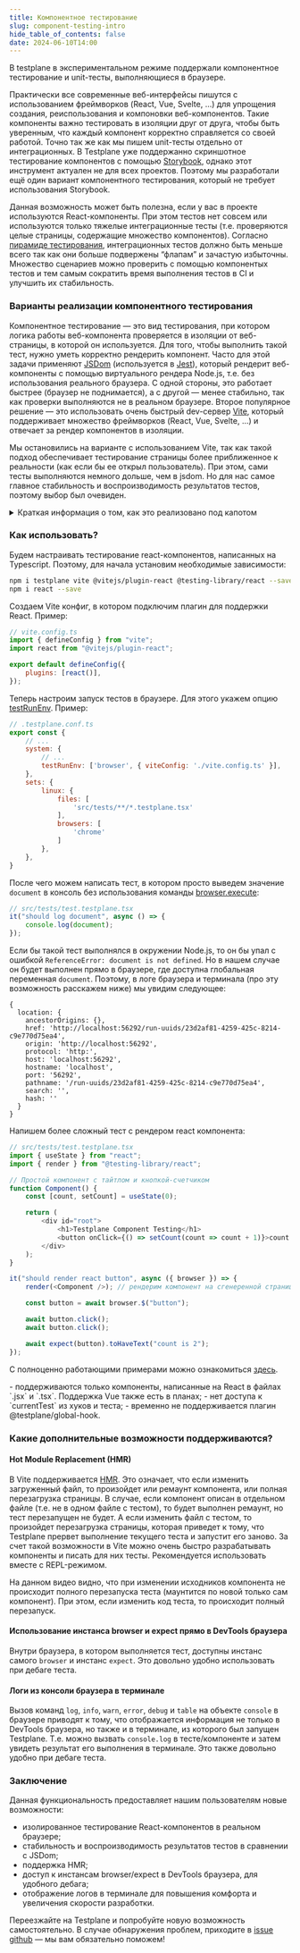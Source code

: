 ```yaml
---
title: Компонентное тестирование
slug: component-testing-intro
hide_table_of_contents: false
date: 2024-06-10T14:00
---
```



В testplane в экспериментальном режиме поддержали компонентное тестирование и unit-тесты, выполняющиеся в браузере.

<!-- truncate -->

Практически все современные веб-интерфейсы пишутся с использованием фреймворков (React, Vue, Svelte, ...) для упрощения создания, реиспользования и компоновки веб-компонентов. Такие компоненты важно тестировать в изоляции друг от друга, чтобы быть уверенным, что каждый компонент корректно справляется со своей работой. Точно так же как мы пишем unit-тесты отдельно от интеграционных. В Testplane уже поддержанно скриншотное тестирование компонентов с помощью [Storybook](https://storybook.js.org/), однако этот инструмент актуален не для всех проектов. Поэтому мы разработали ещё один вариант компонентного тестирования, который не требует использования Storybook.

Данная возможность может быть полезна, если у вас в проекте используются React-компоненты. При этом тестов нет совсем или используются только тяжелые интеграционные тесты (т.е. проверяются целые страницы, содержащие множество компонентов). Согласно [пирамиде тестирования](https://martinfowler.com/articles/practical-test-pyramid.html), интеграционных тестов должно быть меньше всего так как они больше подвержены “флапам” и зачастую избыточны. Множество сценариев можно проверить с помощью компонентых тестов и тем самым сократить время выполнения тестов в CI и улучшить их стабильность.

### Варианты реализации компонентного тестирования

Компонентное тестирование — это вид тестирования, при котором логика работы веб-компонента проверяется в изоляции от веб-страницы, в которой он используется. Для того, чтобы выполнить такой тест, нужно уметь корректно рендерить компонент. Часто для этой задачи применяют [JSDom](https://github.com/jsdom/jsdom) (используется в [Jest](https://jestjs.io/)), который рендерит веб-компоненты с помощью виртуального рендера Node.js, т.е. без использования реального браузера. С одной стороны, это работает быстрее (браузер не поднимается), а с другой — менее стабильно, так как проверки выполняются не в реальном браузере. Второе популярное решение — это использовать очень быстрый dev-сервер [Vite](https://vitejs.dev/), который поддерживает множество фреймворков (React, Vue, Svelte, ...) и отвечает за рендер компонентов в изоляции.

Мы остановились на варианте с использованием Vite, так как такой подход обеспечивает тестирование страницы более приближенное к реальности (как если бы ее открыл пользователь). При этом, сами тесты выполняются немного дольше, чем в jsdom. Но для нас самое главное стабильность и воспроизводимость результатов тестов, поэтому выбор был очевиден.

<details>
    <summary>Краткая информация о том, как это реализовано под капотом</summary>

    - при указании опции `testRunEnv: 'browser'` в конфиге Testplane, будет использован браузерный раннер, который под капотом поднимает Vite на localhost с рандомным свободным портом (пользователь может выставить необходимый порт в конфиге Vite). Именно на этом поднятом сервере будут рендерится все пользовательские компоненты и выполняться все необходимые команды/проверки (т.е. прямо внутри браузера);
    - затем читаются тесты в Node.js, т.е. как это делается и для интеграционных тестов. Это необходимо, чтобы все плагины работали корректно (речь про триггер событий при чтении тестов), а так же, чтобы была возможность запустить тесты из одного файла параллельно. Если бы тест читался только в контексте браузера, то приходилось бы запускать абсолютно все тесты внутри одного файла и критическое завершение в одном из них приводило бы к остановке всех последующих. Т.е. на данном этапе мы понимаем какие тесты нужно запустить;
    - после чего, как обычно, поднимаются необходимые браузеры и в них запускаются тесты. Каждый тест перед выполнением пользовательского кода выполняет переход на поднятый сервер Vite. При выполнении такого запроса генерится специальный index.html, в который подгружаются все необходимые библиотеки:
    - mocha — для чтения тестов;
    - webdriverio — для использования инстанса браузера внутри самого браузера;
    - expect — для выполнения проверок;
    - и прочие внутренние модули, необходимые для корректной работы.
    - при открытии index.html из Vite, браузер устанавливает websocket-соединение с мастер процессом Testplane для того, чтобы обмениваться необходимыми данными. Например, в случае, если в браузере вызывается конструкция `await browser.$("body").assertView("plain", "body")`, то очевидно, что она выполниться в самом браузере не может, так как внутри `assertView` нам необходим доступ к файловой системе. Поэтому, выполнение этой команды отправляется в мастер Testplane, который в свою очередь отправляет ее worker-у, в котором данный тест запущен. И именно worker выполняет переданную ему команду. Когда результат получен, он таким же образом отправляется назад в браузер. Все общение реализовано с помощью библиотеки [socket.io](https://socket.io/);
    - после чего, в браузере начинает выполняться указанный тест, который по завершению возвращает результат в Node.js процесс.

</details>

### Как использовать?

Будем настраивать тестирование react-компонентов, написанных на Typescript. Поэтому, для начала установим необходимые зависимости:

```bash
npm i testplane vite @vitejs/plugin-react @testing-library/react --save-dev
npm i react --save
```

Создаем Vite конфиг, в котором подключим плагин для поддержки React. Пример:

```javascript
// vite.config.ts
import { defineConfig } from "vite";
import react from "@vitejs/plugin-react";

export default defineConfig({
    plugins: [react()],
});
```

Теперь настроим запуск тестов в браузере. Для этого укажем опцию [testRunEnv](https://github.com/gemini-testing/testplane/blob/master/docs/config.md#testrunenv). Пример:

```javascript
// .testplane.conf.ts
export const {
    // ...
    system: {
        // ...
        testRunEnv: ['browser', { viteConfig: './vite.config.ts' }],
    },
    sets: {
        linux: {
            files: [
                'src/tests/**/*.testplane.tsx'
            ],
            browsers: [
                'chrome'
            ]
        },
    },
}
```

После чего можем написать тест, в котором просто выведем значение `document` в консоль без использования команды [browser.execute](/docs/v8/commands/browser/execute):

```javascript
// src/tests/test.testplane.tsx
it("should log document", async () => {
    console.log(document);
});
```

Если бы такой тест выполнялся в окружении Node.js, то он бы упал с ошибкой `ReferenceError: document is not defined`. Но в нашем случае он будет выполнен прямо в браузере, где доступна глобальная переменная `document`. Поэтому, в логе браузера и терминала (про эту возможность расскажем ниже) мы увидим следующее:

```
{
  location: {
    ancestorOrigins: {},
    href: 'http://localhost:56292/run-uuids/23d2af81-4259-425c-8214-c9e770d75ea4',
    origin: 'http://localhost:56292',
    protocol: 'http:',
    host: 'localhost:56292',
    hostname: 'localhost',
    port: '56292',
    pathname: '/run-uuids/23d2af81-4259-425c-8214-c9e770d75ea4',
    search: '',
    hash: ''
  }
}
```

Напишем более сложный тест с рендером react компонента:

```javascript
// src/tests/test.testplane.tsx
import { useState } from "react";
import { render } from "@testing-library/react";

// Простой компонент с тайтлом и кнопкой-счетчиком
function Component() {
    const [count, setCount] = useState(0);

    return (
        <div id="root">
            <h1>Testplane Component Testing</h1>
            <button onClick={() => setCount(count => count + 1)}>count is {count}</button>
        </div>
    );
}

it("should render react button", async ({ browser }) => {
    render(<Component />); // рендерим компонент на сгенеренной странице Vite

    const button = await browser.$("button");

    await button.click();
    await button.click();

    await expect(button).toHaveText("count is 2");
});
```

С полноценно работающими примерами можно ознакомиться [здесь](https://github.com/gemini-testing/testplane/tree/master/examples/component-testing).

<Admonition type="warning" title="На данный момент есть ограничения">
    - поддерживаются только компоненты, написанные на React в файлах `.jsx` и `.tsx`. Поддержка Vue
    также есть в планах; - нет доступа к `currentTest` из хуков и теста; - временно не
    поддерживается плагин @testplane/global-hook.
</Admonition>

### Какие дополнительные возможности поддерживаются?

#### Hot Module Replacement (HMR)

В Vite поддерживается [HMR](https://vitejs.dev/guide/api-hmr.html). Это означает, что если изменить загруженный файл, то произойдет или ремаунт компонента, или полная перезагрузка страницы. В случае, если компонент описан в отдельном файле (т.е. не в одном файле с тестом), то будет выполнен ремаунт, но тест перезапущен не будет. А если изменить файл с тестом, то произойдет перезагрузка страницы, которая приведет к тому, что Testplane прервет выполнение текущего теста и запустит его заново. За счет такой возможности в Vite можно очень быстро разрабатывать компоненты и писать для них тесты. Рекомендуется использовать вместе с REPL-режимом.

На данном видео видно, что при изменении исходников компонента не происходит полного перезапуска теста (маунтится по новой только сам компонент). При этом, если изменить код теста, то происходит полный перезапуск.

#### Использование инстанса browser и expect прямо в DevTools браузера

Внутри браузера, в котором выполняется тест, доступны инстанс самого `browser` и инстанс `expect`. Это довольно удобно использовать при дебаге теста.

#### Логи из консоли браузера в терминале

Вызов команд `log`, `info`, `warn`, `error`, `debug` и `table` на объекте `console` в браузере приводят к тому, что отображается информация не только в DevTools браузера, но также и в терминале, из которого был запущен Testplane. Т.е. можно вызвать `console.log` в тесте/компоненте и затем увидеть результат его выполнения в терминале. Это также довольно удобно при дебаге теста.

### Заключение

Данная функциональность предоставляет нашим пользователям новые возможности:

-   изолированное тестирование React-компонентов в реальном браузере;
-   стабильность и воспроизводимость результатов тестов в сравнении с JSDom;
-   поддержка HMR;
-   доступ к инстансам browser/expect в DevTools браузера, для удобного дебага;
-   отображение логов в терминале для повышения комфорта и увеличения скорости разработки.

Переезжайте на Testplane и попробуйте новую возможность самостоятельно. В случае обнаружения проблем, приходите в [issue github](https://github.com/gemini-testing/testplane/issues) — мы вам обязательно поможем!
